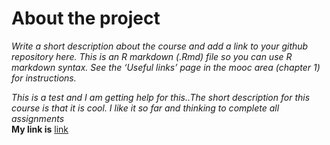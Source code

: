 
# About the project

*Write a short description about the course and add a link to your github repository here. This is an R markdown (.Rmd) file so you can use R markdown syntax. See the 'Useful links' page in the mooc area (chapter 1) for instructions.*

*This is a test and I am getting help for this..The short description for this course is that it is cool. I like it so far and thinking to complete all assignments*  
**My link is**
[link](https://github.com/allahtin/IODS-project)
